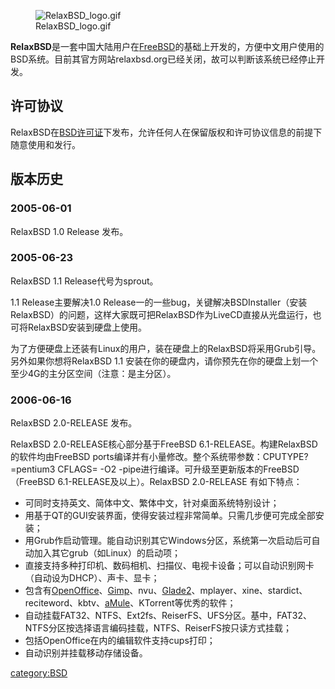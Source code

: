 {{NoteTA|G1=IT|G2=FL}}
[[File:RelaxBSD_logo.gif|thumb]]

'''RelaxBSD'''是一套中国大陆用户在[[FreeBSD|FreeBSD]]的基础上开发的，方便中文用户使用的BSD系统。目前其官方网站relaxbsd.org已经关闭，故可以判断该系统已经停止开发。

== 许可协议 ==

RelaxBSD在[[BSD许可证|BSD许可证]]下发布，允许任何人在保留版权和许可协议信息的前提下随意使用和发行。

== 版本历史 ==

=== 2005-06-01 ===
RelaxBSD 1.0 Release 发布。

=== 2005-06-23 ===
RelaxBSD 1.1 Release代号为sprout。

1.1 Release主要解决1.0 Release一的一些bug，关键解决BSDInstaller（安装RelaxBSD）的问题，这样大家既可把RelaxBSD作为LiveCD直接从光盘运行，也可将RelaxBSD安装到硬盘上使用。

为了方便硬盘上还装有Linux的用户，装在硬盘上的RelaxBSD将采用Grub引导。另外如果你想将RelaxBSD 1.1 安装在你的硬盘内，请你预先在你的硬盘上划一个至少4G的主分区空间（注意：是主分区）。

=== 2006-06-16 ===
RelaxBSD 2.0-RELEASE 发布。

RelaxBSD 2.0-RELEASE核心部分基于FreeBSD 6.1-RELEASE。构建RelaxBSD的软件均由FreeBSD ports编译并有小量修改。整个系统带参数：CPUTYPE?=pentium3 CFLAGS= -O2 -pipe进行编译。可升级至更新版本的FreeBSD（FreeBSD 6.1-RELEASE及以上）。RelaxBSD 2.0-RELEASE 有如下特点：
*可同时支持英文、简体中文、繁体中文，针对桌面系统特别设计；
*用基于QT的GUI安装界面，使得安装过程非常简单。只需几步便可完成全部安装；
*用Grub作启动管理。能自动识别其它Windows分区，系统第一次启动后可自动加入其它grub（如Linux）的启动项；
*直接支持多种打印机、数码相机、扫描仪、电视卡设备；可以自动识别网卡（自动设为DHCP）、声卡、显卡；
*包含有[[OpenOffice|OpenOffice]]、[[Gimp|Gimp]]、nvu、[[Glade2|Glade2]]、mplayer、xine、stardict、reciteword、kbtv、[[aMule|aMule]]、KTorrent等优秀的软件；
*自动挂载FAT32、NTFS、Ext2fs、ReiserFS、UFS分区。基中，FAT32、NTFS分区按选择语言编码挂载，NTFS、ReiserFS按只读方式挂载；
*包括OpenOffice在内的编辑软件支持cups打印；
*自动识别并挂载移动存储设备。



[[category:BSD|category:BSD]]